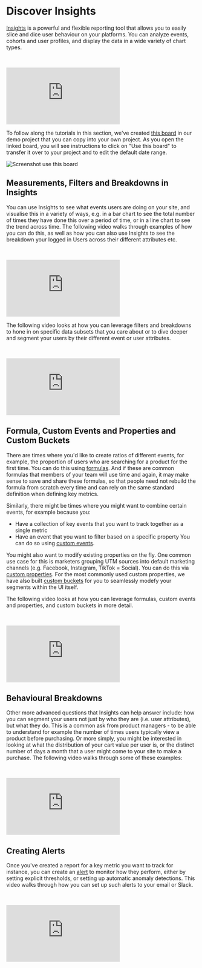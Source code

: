 # Discover Insights

[Insights](/docs/reports/insights) is a powerful and flexible reporting tool that allows you to easily slice and dice user behaviour on your platforms. You can analyze events, cohorts and user profiles, and display the data in a wide variety of chart types.

<br />
<p style={{ position: 'relative', paddingBottom: '56.25%', height: 0, overflow: 'hidden' }}>
  <iframe src="https://www.youtube.com/embed/scBPtq7B81Y?rel=0" title="Insights Overview" frameborder="0" webkitallowfullscreen="true" mozallowfullscreen="true" allowFullScreen style={{position: 'absolute', top: 0, left: 0, width: '100%', height: '100%'}}></iframe>
</p>

To follow along the tutorials in this section, we've created [this board](https://mixpanel.com/s/31c4uP) in our demo project that you can copy into your own project. As you open the linked board, you will see instructions to click on "Use this board" to transfer it over to your project and to edit the default date range.

![Screenshot use this board](/tracking_id_limits_copy_board.png)

## Measurements, Filters and Breakdowns in Insights

You can use Insights to see what events users are doing on your site, and visualise this in a variety of ways, e.g. in a bar chart to see the total number of times they have done this over a period of time, or in a line chart to see the trend across time. The following video walks through examples of how you can do this, as well as how you can also use Insights to see the breakdown your logged in Users across their different attributes etc.

<br />
<p style={{ position: 'relative', paddingBottom: '56.25%', height: 0, overflow: 'hidden' }}>
  <iframe src="https://www.youtube.com/embed/Q0fmB14Iwfw?rel=0" title="Insights Trends and Counting Users" frameborder="0" webkitallowfullscreen="true" mozallowfullscreen="true" allowFullScreen style={{position: 'absolute', top: 0, left: 0, width: '100%', height: '100%'}}></iframe>
</p>

The following video looks at how you can leverage filters and breakdowns to hone in on specific data subsets that you care about or to dive deeper and segment your users by their different event or user attributes.

<br />
<p style={{ position: 'relative', paddingBottom: '56.25%', height: 0, overflow: 'hidden' }}>
  <iframe src="https://www.youtube.com/embed/DRHOI4YNg14?rel=0" title="Insights Filters and Breakdown" frameborder="0" webkitallowfullscreen="true" mozallowfullscreen="true" allowFullScreen style={{position: 'absolute', top: 0, left: 0, width: '100%', height: '100%'}}></iframe>
</p>

## Formula, Custom Events and Properties and Custom Buckets
There are times where you'd like to create ratios of different events, for example, the proportion of users who are searching for a product for the first time. You can do this using [formulas](/docs/reports/insights#formulas). And if these are common formulas that members of your team will use time and again, it may make sense to save and share these formulas, so that people need not rebuild the formula from scratch every time and can rely on the same standard definition when defining key metrics. 

Similarly, there might be times where you might want to combine certain events, for example because you:
- Have a collection of key events that you want to track together as a single metric
- Have an event that you want to filter based on a specific property
You can do so using [custom events](/docs/features/custom-events).

You might also want to modify existing properties on the fly. One common use case for this is marketers grouping UTM sources into default marketing channels (e.g. Facebook, Instagram, TikTok = Social). You can do this via [custom properties](/docs/features/custom-properties). For the most commonly used custom properties, we have also built [custom buckets](docs/features/advanced#custom-buckets) for you to seamlessly modefy your segments within the UI itself.

The following video looks at how you can leverage formulas, custom events and properties, and custom buckets in more detail.

<br />
<p style={{ position: 'relative', paddingBottom: '56.25%', height: 0, overflow: 'hidden' }}>
  <iframe src="https://www.youtube.com/embed/jQ2gJsb83E8?rel=0" title="Insights Formulas, Custom Events and Properties" frameborder="0" webkitallowfullscreen="true" mozallowfullscreen="true" allowFullScreen style={{position: 'absolute', top: 0, left: 0, width: '100%', height: '100%'}}></iframe>
</p>

## Behavioural Breakdowns
Other more advanced questions that Insights can help answer include: how you can segment your users not just by who they are (i.e. user attributes), but what they do. This is a common ask from product managers - to be able to understand for example the number of times users typically view a product before purchasing. Or more simply, you might be interested in looking at what the distribution of your cart value per user is, or the distinct number of days a month that a user might come to your site to make a purchase. The following video walks through some of these examples:

<br />
<p style={{ position: 'relative', paddingBottom: '56.25%', height: 0, overflow: 'hidden' }}>
  <iframe src="https://www.youtube.com/embed/v_SKV3080yg?rel=0" title="Insights Behavioural Segmentation" frameborder="0" webkitallowfullscreen="true" mozallowfullscreen="true" allowFullScreen style={{position: 'absolute', top: 0, left: 0, width: '100%', height: '100%'}}></iframe>
</p>

## Creating Alerts
Once you've created a report for a key metric you want to track for instance, you can create an [alert](/docs/features/alerts) to monitor how they perform, either by setting explicit thresholds, or setting up automatic anomaly detections. This video walks through how you can set up such alerts to your email or Slack.

<br />
<p style={{ position: 'relative', paddingBottom: '56.25%', height: 0, overflow: 'hidden' }}>
  <iframe src="https://www.youtube.com/embed/tqrqIkCjoWw?rel=0" title="Creating Alerts" frameborder="0" webkitallowfullscreen="true" mozallowfullscreen="true" allowFullScreen style={{position: 'absolute', top: 0, left: 0, width: '100%', height: '100%'}}></iframe>
</p>
